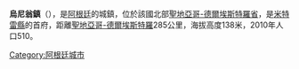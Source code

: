 {{Coord|29|24|46|S|62|47|14|W|display=title}}

'''烏尼翁鎮'''（{{lang-es|Villa Unión}}），是[[阿根廷|阿根廷]]的城鎮，位於該國北部[[聖地亞哥-德爾埃斯特羅省|聖地亞哥-德爾埃斯特羅省]]，是[[米特雷縣|米特雷縣]]的首府，距離[[聖地亞哥-德爾埃斯特羅|聖地亞哥-德爾埃斯特羅]]285公里，海拔高度138米，2010年人口510。

{{Argentina-geo-stub}}
[[Category:阿根廷城市|Category:阿根廷城市]]
